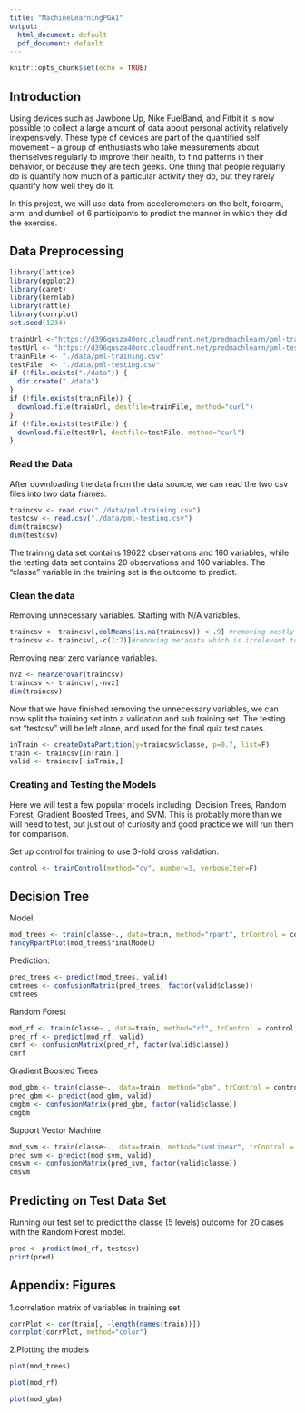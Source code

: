 ```yaml
---
title: "MachineLearningPGA1"
output:
  html_document: default
  pdf_document: default
---
```

```r
knitr::opts_chunk$set(echo = TRUE)
```

## Introduction  
Using devices such as Jawbone Up, Nike FuelBand, and Fitbit it is now possible to collect a large amount of data about personal activity relatively inexpensively. These type of devices are part of the quantified self movement – a group of enthusiasts who take measurements about themselves regularly to improve their health, to find patterns in their behavior, or because they are tech geeks. One thing that people regularly do is quantify how much of a particular activity they do, but they rarely quantify how well they do it.  

In this project, we will use data from accelerometers on the belt, forearm, arm, and dumbell of 6 participants to predict the manner in which they did the exercise.  

## Data Preprocessing  
```r
library(lattice)
library(ggplot2)
library(caret)
library(kernlab)
library(rattle)
library(corrplot)
set.seed(1234)
```
```r
trainUrl <-"https://d396qusza40orc.cloudfront.net/predmachlearn/pml-training.csv"
testUrl <- "https://d396qusza40orc.cloudfront.net/predmachlearn/pml-testing.csv"
trainFile <- "./data/pml-training.csv"
testFile  <- "./data/pml-testing.csv"
if (!file.exists("./data")) {
  dir.create("./data")
}
if (!file.exists(trainFile)) {
  download.file(trainUrl, destfile=trainFile, method="curl")
}
if (!file.exists(testFile)) {
  download.file(testUrl, destfile=testFile, method="curl")
}
```  
### Read the Data
After downloading the data from the data source, we can read the two csv files into two data frames.  
```r
traincsv <- read.csv("./data/pml-training.csv")
testcsv <- read.csv("./data/pml-testing.csv")
dim(traincsv)
dim(testcsv)
```
The training data set contains 19622 observations and 160 variables, while the testing data set contains 20 observations and 160 variables. The "classe" variable in the training set is the outcome to predict. 

### Clean the data
Removing unnecessary variables. Starting with N/A variables.
```r
traincsv <- traincsv[,colMeans(is.na(traincsv)) < .9] #removing mostly na columns
traincsv <- traincsv[,-c(1:7)]#removing metadata which is irrelevant to the outcome
```
Removing near zero variance variables.
```r
nvz <- nearZeroVar(traincsv)
traincsv <- traincsv[,-nvz]
dim(traincsv)
```
Now that we have finished removing the unnecessary variables, we can now split the training set into a validation and sub training set. The testing set “testcsv” will be left alone, and used for the final quiz test cases.
```r
inTrain <- createDataPartition(y=traincsv$classe, p=0.7, list=F)
train <- traincsv[inTrain,]
valid <- traincsv[-inTrain,]
```
###  Creating and Testing the Models
Here we will test a few popular models including: Decision Trees, Random Forest, Gradient Boosted Trees, and SVM. This is probably more than we will need to test, but just out of curiosity and good practice we will run them for comparison.

Set up control for training to use 3-fold cross validation.
```r
control <- trainControl(method="cv", number=3, verboseIter=F)
```

## Decision Tree
 Model:
```r
mod_trees <- train(classe~., data=train, method="rpart", trControl = control, tuneLength = 5)
fancyRpartPlot(mod_trees$finalModel)
```
 Prediction:
```r
pred_trees <- predict(mod_trees, valid)
cmtrees <- confusionMatrix(pred_trees, factor(valid$classe))
cmtrees
```
Random Forest
```r
mod_rf <- train(classe~., data=train, method="rf", trControl = control, tuneLength = 5)
pred_rf <- predict(mod_rf, valid)
cmrf <- confusionMatrix(pred_rf, factor(valid$classe))
cmrf
```

Gradient Boosted Trees
```r
mod_gbm <- train(classe~., data=train, method="gbm", trControl = control, tuneLength = 5, verbose = F)
pred_gbm <- predict(mod_gbm, valid)
cmgbm <- confusionMatrix(pred_gbm, factor(valid$classe))
cmgbm
```
Support Vector Machine
```r
mod_svm <- train(classe~., data=train, method="svmLinear", trControl = control, tuneLength = 5, verbose = F)
pred_svm <- predict(mod_svm, valid)
cmsvm <- confusionMatrix(pred_svm, factor(valid$classe))
cmsvm
```
## Predicting on Test Data Set
Running our test set to predict the classe (5 levels) outcome for 20 cases with the Random Forest model.
```r
pred <- predict(mod_rf, testcsv)
print(pred)
```
## Appendix: Figures
1.correlation matrix of variables in training set  
```r
corrPlot <- cor(train[, -length(names(train))])
corrplot(corrPlot, method="color")
```
2.Plotting the models
```r
plot(mod_trees)
```
```r
plot(mod_rf)
```
```r
plot(mod_gbm)
```